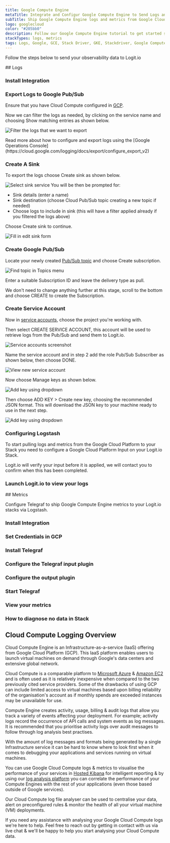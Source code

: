 ```yaml
---
title: Google Compute Engine
metaTitle: Integrate and Configur Google Compute Engine to Send Logs and Metrics
subTitle: Ship Google Compute Engine logs and metrics from Google Cloud Pub/Sub to Logit.io
logo: googlecloud
color: "#205bb0"
description: Follow our Google Compute Engine tutorial to get started shipping Google Compute Engine logs to Logstash for monitoring and analysis in Logit.io.
stackTypes: logs, metrics
tags: Logs, Google, GCE, Stack Driver, GKE, Stackdriver, Google Compute Engine, GCP, Cloud Compute, Googlecloudcompute, Telegraf, Metrics, Telemetry, OpenTelemetry, Instrumentation, Virtual Machine, VM
---
```


Follow the steps below to send your observability data to Logit.io

<Steps>
  ## Logs
  
  ### Install Integration

  <InstallIntegration/>
  
  ### Export Logs to Google Pub/Sub

  Ensure that you have Cloud Compute configured in [GCP](https://console.cloud.google.com/logs).

  Now we can filter the logs as needed, by clicking on the service name and choosing Show matching entries as shown below.

  ![Filter the logs that we want to export](@/images/integrations/google-pubsub/filter_logs.png)

  <Callout type="info">
    Read more about how to configure and export logs using the [Google Operations Console](https://cloud.google.com/logging/docs/export/configure_export_v2)
  </Callout>

  ### Create A Sink

  To export the logs choose Create sink as shown below.

  ![Select sink service](@/images/integrations/google-pubsub/gcp-ss2.png)
  You will be then be prompted for:
  - Sink details (enter a name)
  - Sink destination (choose Cloud Pub/Sub topic creating a new topic if needed)
  - Choose logs to include in sink (this will have a filter applied already if you filtered the logs above)

  Choose Create sink to continue.

  ![Fill in edit sink form](@/images/integrations/google-pubsub/gcp-ss3.png)

  ### Create Google Pub/Sub

  Locate your newly created [Pub/Sub topic](https://console.cloud.google.com/cloudpubsub/topic/) and choose Create subscription.

  ![Find topic in Topics menu](@/images/integrations/google-pubsub/gcp-ss5.png)
  
  Enter a suitable Subscription ID and leave the delivery type as pull.

  We don't need to change anything further at this stage, scroll to the bottom and choose CREATE to create the Subscription.

  ### Create Service Account

  Now in [service accounts](https://console.cloud.google.com/iam-admin/serviceaccounts), choose the project you're working with. 
      
  Then select CREATE SERVICE ACCOUNT, this account will be used to retrieve logs from the Pub/Sub and send them to Logit.io.

  ![Service accounts screenshot](@/images/integrations/google-pubsub/gcp-ss8.png)

  Name the service account and in step 2 add the role Pub/Sub Subscriber as shown below, then choose DONE.
  
  ![View new service account](@/images/integrations/google-pubsub/gcp-ss11.png)

  Now choose Manage keys as shown below.

  ![Add key using dropdown](@/images/integrations/google-pubsub/gcp-ss12.png)

  Then choose ADD KEY > Create new key, choosing the recommended JSON format. This will download the JSON key to your machine ready to use in the next step.

  ![Add key using dropdown](@/images/integrations/google-pubsub/gcp-ss13.png)

  ### Configuring Logstash

  To start pulling logs and metrics from the Google Cloud Platform to your Stack you need to configure a Google Cloud Platform Input on your Logit.io Stack.

  <ConfigurePubSub type="" utmSource="pubsubbeat" utmMedium="google" utmCampaign="googlecloudcompute"/>

  <Callout type="info">
    Logit.io will verify your input before it is applied, we will contact you to confirm when this has been completed.
  </Callout>

  ### Launch Logit.io to view your logs
  <LaunchStack utmMedium="google" utmCampaign="googlecloudcompute" source="pubsubbeat" />
</Steps>

<Steps>
  ## Metrics

  Configure Telegraf to ship Google Compute Engine metrics to your Logit.io stacks via Logstash.
  
  ### Install Integration

  <InstallIntegration/>

  ### Set Credentials in GCP

  <SetGCPCredentials intro="Google Compute Engine is a fundamental infrastructure service offered within Google Cloud. It provides organizations with virtual machine (VM) instances to run their workloads in a scalable, flexible, and reliable manner. With Compute Engine, organizations can deploy and manage VMs in the cloud environment efficiently."/>
  
  ### Install Telegraf

  <InstallTelegraf />

  ### Configure the Telegraf input plugin

  <TelegrafStackDriverInput metric_type="compute.googleapis.com"/>

  ### Configure the output plugin

  <TelegrafOutputPlugin />

  ### Start Telegraf

  <StartTelegraf />

  ### View your metrics
  <LaunchStack stackType="metrics" source="Google_Compute_Engine_Metrics_via_Telegraf" utmMedium="metrics" utmCampaign="telegraf-GoogleComputeEngine-metrics" />

  ### How to diagnose no data in Stack

  <DiagnoseNoData />
</Steps>

## Cloud Compute Logging Overview

Cloud Compute Engine is an Infrastructure-as-a-service (IaaS) offering from Google Cloud Platform (GCP). This IaaS platform enables 
users to launch virtual machines on demand through Google's data centers and extensive global network.

Cloud Compute is a comparable platform to [Microsoft Azure](/integrations/azure) & 
[Amazon EC2](/integrations/ec2/#metrics) and is often used as it is relatively inexpensive 
when compared to the two previously cited service providers. Some of the drawbacks of using 
GCP can include limited access to virtual machines based upon billing reliability of 
the organisation's account as if monthly spends are exceeded instances may be unavailable for use.

Compute Engine creates activity, usage, billing & audit logs that allow you track a variety of events affecting your deployment. 
For example; activity logs record the occurrence of API calls and system events as log messages. It is recommended that you 
prioritise activity logs over audit messages to follow through log analysis best practises.

With the amount of log messages and formats being generated by a single Infrastructure service it can be hard to know where 
to look first when it comes to debugging your applications and services running on virtual machines.

You can use Google Cloud Compute logs & metrics to visualise the performance of your services in 
[Hosted Kibana](https://logit.io/platform/features/hosted-kibana/) for intelligent reporting & by using our 
[log analysis platform](https://logit.io/solutions/analysis/log-analysis) you can correlate the performance of your 
Compute Engines with the rest of your applications (even those based outside of Google services).

Our Cloud Compute log file analyser can be used to centralise your data, alert on preconfigured rules & monitor the health of all your virtual machine (VM) deployments.

If you need any assistance with analysing your Google Cloud Compute logs we're here to help. 
Feel free to reach out by getting in contact with us via live chat & we'll be happy to help you start analysing your Cloud Compute data.